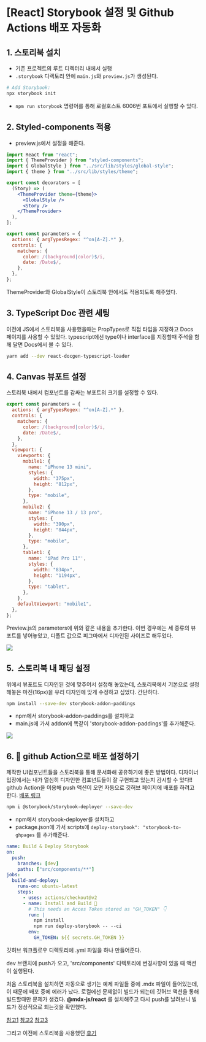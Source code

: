 
# \[React] Storybook 설정 및 Github Actions 배포 자동화

## 1\. 스토리북 설치

- 기존 프로젝트의 루트 디렉터리 내에서 실행
- `.storybook` 디렉토리 안에 `main.js`와 `preview.js`가 생성된다.

```bash
# Add Storybook:
npx storybook init
```

- `npm run storybook` 명령어를 통해 로컬호스트 6006번 포트에서 실행할 수 있다.

## 2\. Styled-components 적용

- preview.js에서 설정을 해준다.

```jsx filename="preview.js"
import React from "react";
import { ThemeProvider } from "styled-components";
import { GlobalStyle } from "../src/lib/styles/global-style";
import { theme } from "../src/lib/styles/theme";

export const decorators = [
  (Story) => (
    <ThemeProvider theme={theme}>
      <GlobalStyle />
      <Story />
    </ThemeProvider>
  ),
];

export const parameters = {
  actions: { argTypesRegex: "^on[A-Z].*" },
  controls: {
    matchers: {
      color: /(background|color)$/i,
      date: /Date$/,
    },
  },
};
```

ThemeProvider와 GlobalStyle이 스토리북 안에서도 적용되도록 해주었다.

## 3\. TypeScript Doc 관련 세팅

이전에 JS에서 스토리북을 사용했을때는 PropTypes로 직접 타입을 지정하고 Docs 페이지를 사용할 수 있었다. typescript에선 type이나 interface를 지정할때 주석을 함께 달면 Docs에서 볼 수 있다.

```bash
yarn add --dev react-docgen-typescript-loader
```

## 4\. Canvas 뷰포트 설정

스토리북 내에서 컴포넌트를 감싸는 뷰포트의 크기를 설정할 수 있다.

```js
export const parameters = {
  actions: { argTypesRegex: "^on[A-Z].*" },
  controls: {
    matchers: {
      color: /(background|color)$/i,
      date: /Date$/,
    },
  },
  viewport: {
    viewports: {
      mobile1: {
        name: "iPhone 13 mini",
        styles: {
          width: "375px",
          height: "812px",
        },
        type: "mobile",
      },
      mobile2: {
        name: "iPhone 13 / 13 pro",
        styles: {
          width: "390px",
          height: "844px",
        },
        type: "mobile",
      },
      tablet1: {
        name: 'iPad Pro 11"',
        styles: {
          width: "834px",
          height: "1194px",
        },
        type: "tablet",
      },
    },
    defaultViewport: "mobile1",
  },
};
```

Preview.js의 parameters에 위와 같은 내용을 추가한다. 이번 경우에는 세 종류의 뷰포트를 넣어놓았고, 디폴트 값으로 피그마에서 디자인된 사이즈로 해두었다.

![](https://blog.kakaocdn.net/dn/c3hH2i/btrF4Gm6fnn/x2KUDOwxz3WrP7BeilWEwK/img.gif)

## 5.  스토리북 내 패딩 설정

위에서 뷰포트도 디자인된 것에 맞추어서 설정해 놓았는데, 스토리북에서 기본으로 설정해놓은 마진(16px)을 우리 디자인에 맞게 수정하고 싶었다. 간단하다.

```bash
npm install --save-dev storybook-addon-paddings
```

- npm에서 storybook-addon-paddings를 설치하고
- main.js에 가서 addon에 똑같이 'storybook-addon-paddings'를 추가해준다.

![](https://blog.kakaocdn.net/dn/c3hH2i/btrF4Gm6fnn/x2KUDOwxz3WrP7BeilWEwK/img.gif)

## 6\.  github Action으로 배포 설정하기

제작한 UI컴포넌트들을 스토리북을 통해 문서화해 공유하기에 좋은 방법이다. 디자이너 입장에서는 내가 열심히 디자인한 컴포넌트들이 잘 구현되고 있는지 감시할 수 있다!! github Action을 이용해 push 액션이 오면 자동으로 깃허브 페이지에 배포를 하려고 한다. [배포 링크](https://bankidz.github.io/bankidz-client/)

```bash
npm i @storybook/storybook-deployer --save-dev
```

- npm에서 storybook-deployer를 설치하고
- package.json에 가서 scripts에 `deploy-storybook": "storybook-to-ghpages` 를 추가해준다.

```yaml filename="deploy.yml"
name: Build & Deploy Storybook
on:
  push:
    branches: [dev]
    paths: ["src/components/**"]
jobs:
  build-and-deploy:
    runs-on: ubuntu-latest
    steps:
      - uses: actions/checkout@v2
      - name: Install and Build 🔧
        # This needs an Acces Token stored as "GH_TOKEN" 👇
        run: |
          npm install
          npm run deploy-storybook -- --ci
        env:
          GH_TOKEN: ${{ secrets.GH_TOKEN }}
```

깃허브 워크플로우 디렉토리에 .yml 파일을 하나 만들어준다.

dev 브랜치에 push가 오고, 'src/components' 디렉토리에 변경사항이 있을 때 액션이 실행된다.

처음 스토리북을 설치하면 자동으로 생기는 예제 파일들 중에 .mdx 파일이 들어있는데, 이 때문에 배포 중에 에러가 났다. 로컬에선 문제없이 빌드가 되는데 깃허브 액션을 통해 빌드할때만 문제가 생겼다. **@mdx-js/react** 를 설치해주고 다시 push를 날려보니 빌드가 정상적으로 되는것을 확인했다.

[참고1](https://devnm.tistory.com/4) [참고2](https://github.com/storybookjs/storybook-deployer#readme) [참고3](https://zeddios.tistory.com/1047)

그리고 이전에 스토리북을 사용했던 [후기](https://9yujin.tistory.com/25?category=1025360)
